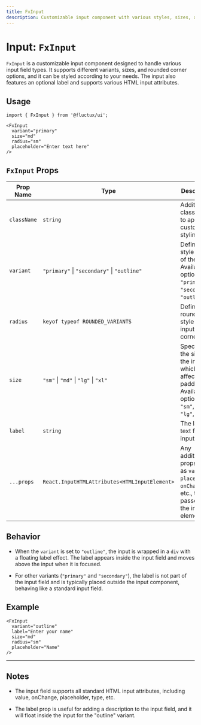 ```yaml
---
title: FxInput
description: Customizable input component with various styles, sizes, and input field types for flexible use.
---
```


# Input: `FxInput`

`FxInput` is a customizable input component designed to handle various input field types. It supports different variants, sizes, and rounded corner options, and it can be styled according to your needs. The input also features an optional label and supports various HTML input attributes.

## Usage

```tsx
import { FxInput } from '@fluctux/ui';

<FxInput
  variant="primary"
  size="md"
  radius="sm"
  placeholder="Enter text here"
/>
```
## `FxInput` Props

| Prop Name   | Type                                             | Description                                                                                                    | Default Value   |
|-------------|--------------------------------------------------|----------------------------------------------------------------------------------------------------------------|-----------------|
| `className` | `string`                                         | Additional class names to apply custom styling.                                                                | `undefined`     |
| `variant`   | `"primary"` \| `"secondary"` \| `"outline"`      | Defines the style variant of the input. Available options: `"primary"`, `"secondary"`, `"outline"`.            | `"primary"`     |
| `radius`    | `keyof typeof ROUNDED_VARIANTS`                  | Defines the rounding style of the input corners.                                                               | `undefined`     |
| `size`      | `"sm"` \| `"md"` \| `"lg"` \| `"xl"`             | Specifies the size of the input, which affects the padding. Available options: `"sm"`, `"md"`, `"lg"`, `"xl"`. | `"md"`          |
| `label`     | `string`                                         | The label text for the input field.                                                                            | `"Label"`       |
| `...props`  | `React.InputHTMLAttributes<HTMLInputElement>`    | Any additional props such as `value`, `placeholder`, `onChange`, etc., that are passed to the input element.   | `undefined`     |

## Behavior
- When the `variant` is set to `"outline"`, the input is wrapped in a `div` with a floating label effect. The label appears inside the input field and moves above the input when it is focused.

- For other variants (`"primary"` and `"secondary"`), the label is not part of the input field and is typically placed outside the input component, behaving like a standard input field.

## Example
```tsx
<FxInput
  variant="outline"
  label="Enter your name"
  size="md"
  radius="sm"
  placeholder="Name"
/>
```
---

## Notes

- The input field supports all standard HTML input attributes, including value, onChange, placeholder, type, etc.

- The label prop is useful for adding a description to the input field, and it will float inside the input for the "outline" variant.

